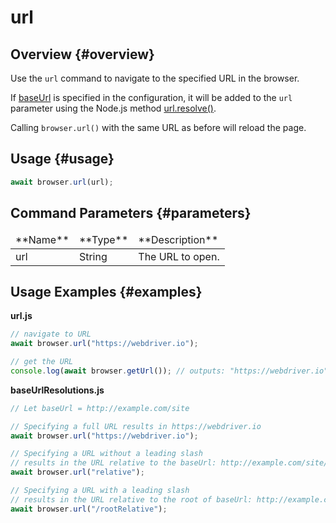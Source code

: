 # url

## Overview {#overview}

Use the `url` command to navigate to the specified URL in the browser.

If [baseUrl][base-url] is specified in the configuration, it will be added to the `url` parameter using the Node.js method [url.resolve()][url-resolve].

Calling `browser.url()` with the same URL as before will reload the page.

## Usage {#usage}

```javascript
await browser.url(url);
```

## Command Parameters {#parameters}

<table>
<thead>
<tr><td>**Name**</td><td>**Type**</td><td>**Description**</td></tr>
</thead>
<tbody>
<tr><td>url</td><td>String</td><td>The URL to open.</td></tr>

</tbody>
</table>

## Usage Examples {#examples}

**url.js**

```javascript
// navigate to URL
await browser.url("https://webdriver.io");

// get the URL
console.log(await browser.getUrl()); // outputs: "https://webdriver.io"
```

**baseUrlResolutions.js**

```javascript
// Let baseUrl = http://example.com/site

// Specifying a full URL results in https://webdriver.io
await browser.url("https://webdriver.io");

// Specifying a URL without a leading slash
// results in the URL relative to the baseUrl: http://example.com/site/relative
await browser.url("relative");

// Specifying a URL with a leading slash
// results in the URL relative to the root of baseUrl: http://example.com/rootRelative
await browser.url("/rootRelative");
```

[base-url]: ../../../config/browsers#base_url
[url-resolve]: https://nodejs.org/api/url.html#urlresolvefrom-to
